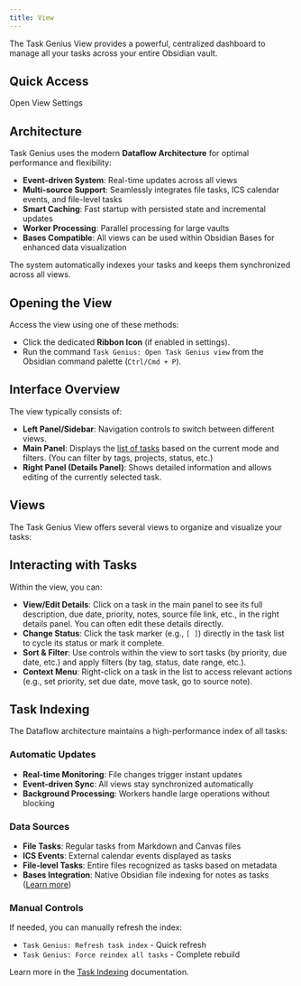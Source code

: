 ```yaml
---
title: View
---
```



The Task Genius View provides a powerful, centralized dashboard to manage all your tasks across your entire Obsidian vault.

<VersionCallout version="7.0.0" />

## Quick Access

<DeepLinkButton href="obsidian://task-genius/settings?tab=view-settings">
  Open View Settings
</DeepLinkButton>
<DeepLinkFallback />

## Architecture

Task Genius uses the modern **Dataflow Architecture** for optimal performance and flexibility:

- **Event-driven System**: Real-time updates across all views
- **Multi-source Support**: Seamlessly integrates file tasks, ICS calendar events, and file-level tasks
- **Smart Caching**: Fast startup with persisted state and incremental updates
- **Worker Processing**: Parallel processing for large vaults
- **Bases Compatible**: All views can be used within Obsidian Bases for enhanced data visualization

The system automatically indexes your tasks and keeps them synchronized across all views.

## Opening the View

Access the view using one of these methods:

- Click the dedicated **Ribbon Icon** (if enabled in settings).
- Run the command `Task Genius: Open Task Genius view` from the Obsidian command palette (`Ctrl/Cmd + P`).

## Interface Overview

The view typically consists of:

- **Left Panel/Sidebar**: Navigation controls to switch between different views.
- **Main Panel**: Displays the [list of tasks](/docs/task-view/list-item) based on the current mode and filters. (You can filter by tags, projects, status, etc.)
- **Right Panel (Details Panel)**: Shows detailed information and allows editing of the currently selected task.

## Views

The Task Genius View offers several views to organize and visualize your tasks:

<Cards>
  <Card
    title="Inbox"
    href="/docs/task-view/inbox-view"
    description="Shows tasks recently captured or those that haven't been processed or assigned specific metadata (like projects or dates)."
  />
  <Card
    title="Forecast"
    href="/docs/task-view/forecast-view"
    description="Displays tasks with upcoming due dates, often grouped by day or week."
  />
  <Card
    title="Tags"
    href="/docs/task-view/tag-view"
    description="Groups tasks based on the tags associated with them."
  />
  <Card
    title="Projects"
    href="/docs/task-view/project-view"
    description="Groups tasks based on #project tags or project metadata."
  />
  <Card
    title="Review"
    href="/docs/task-view/review-view"
    description="Helps you review incomplete tasks or tasks needing attention."
  />
  <Card
    title="Flag"
    href="/docs/task-view/flag-view"
    description="Groups tasks based on their priority."
  />
  <Card
    title="Event"
    href="/docs/task-view/event-view"
    description="Use calendar (eg. month/week/day) view to see your tasks in a calendar format."
  />
  <Card
    title="Status"
    href="/docs/task-view/status-view"
    description="Groups tasks based on their status (e.g., '- [x]', '- [ ]', '- [!]')."
  />
  <Card
    title="Habit"
    href="/docs/task-view/habit-view"
    description="Fetch metadata from your daily notes and display them in a list."
  />
  <Card
    title="Plan"
    href="/docs/task-view/plan-view"
    description="View tasks in a Gantt chart view."
  />
  <Card
    title="Custom"
    href="/docs/task-view/custom-view"
    description="Create a custom view to display tasks in a specific way."
  />
</Cards>

## Interacting with Tasks

Within the view, you can:

- **View/Edit Details**: Click on a task in the main panel to see its full description, due date, priority, notes, source file link, etc., in the right details panel. You can often edit these details directly.
- **Change Status**: Click the task marker (e.g., `[ ]`) directly in the task list to cycle its status or mark it complete.
- **Sort & Filter**: Use controls within the view to sort tasks (by priority, due date, etc.) and apply filters (by tag, status, date range, etc.).
- **Context Menu**: Right-click on a task in the list to access relevant actions (e.g., set priority, set due date, move task, go to source note).

## Task Indexing

The Dataflow architecture maintains a high-performance index of all tasks:

### Automatic Updates
- **Real-time Monitoring**: File changes trigger instant updates
- **Event-driven Sync**: All views stay synchronized automatically
- **Background Processing**: Workers handle large operations without blocking

### Data Sources
- **File Tasks**: Regular tasks from Markdown and Canvas files
- **ICS Events**: External calendar events displayed as tasks
- **File-level Tasks**: Entire files recognized as tasks based on metadata
- **Bases Integration**: Native Obsidian file indexing for notes as tasks ([Learn more](/docs/bases-support))

### Manual Controls
If needed, you can manually refresh the index:
- `Task Genius: Refresh task index` - Quick refresh
- `Task Genius: Force reindex all tasks` - Complete rebuild

Learn more in the [Task Indexing](/docs/task-view/indexer) documentation.
